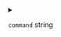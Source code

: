 
<details>
<summary>

`command`  <span class="config-field-type">string</span> 

</summary>

Command is the command that should be executed on terminal start.
This command is executed within a shell.

</details>
